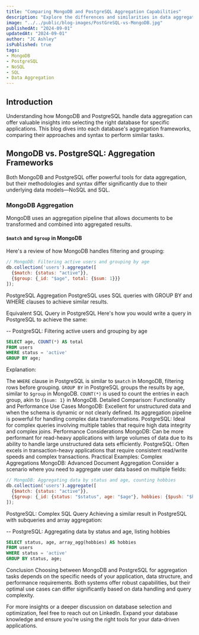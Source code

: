 ```yaml
---
title: "Comparing MongoDB and PostgreSQL Aggregation Capabilities"
description: "Explore the differences and similarities in data aggregation capabilities between MongoDB and PostgreSQL, with detailed examples and explanations."
image: "../../public/blog-images/PostGreSQL-vs-MongoDB.jpg"
publishedAt: "2024-09-01"
updatedAt: "2024-09-01"
author: "JC Ashley"
isPublished: true
tags: 
- MongoDB
- PostgreSQL
- NoSQL
- SQL
- Data Aggregation
---
```


## Introduction

Understanding how MongoDB and PostgreSQL handle data aggregation can offer valuable insights into selecting the right database for specific applications. This blog dives into each database's aggregation frameworks, comparing their approaches and syntax to perform similar tasks.

## MongoDB vs. PostgreSQL: Aggregation Frameworks

Both MongoDB and PostgreSQL offer powerful tools for data aggregation, but their methodologies and syntax differ significantly due to their underlying data models—NoSQL and SQL.

### MongoDB Aggregation

MongoDB uses an aggregation pipeline that allows documents to be transformed and combined into aggregated results.

#### `$match` and `$group` in MongoDB

Here's a review of how MongoDB handles filtering and grouping:

```javascript
// MongoDB: Filtering active users and grouping by age
db.collection('users').aggregate([
  {$match: {status: "active"}},
  {$group: {_id: "$age", total: {$sum: 1}}}
]);
```

PostgreSQL Aggregation
PostgreSQL uses SQL queries with GROUP BY and WHERE clauses to achieve similar results.

Equivalent SQL Query in PostgreSQL
Here's how you would write a query in PostgreSQL to achieve the same:

-- PostgreSQL: Filtering active users and grouping by age

```sql
SELECT age, COUNT(*) AS total
FROM users
WHERE status = 'active'
GROUP BY age;
```
Explanation:

The `WHERE` clause in PostgreSQL is similar to `$match` in MongoDB, filtering rows before grouping.
`GROUP BY` in PostgreSQL groups the results by age, similar to `$group` in MongoDB.
`COUNT(*)` is used to count the entries in each group, akin to `{$sum: 1}` in MongoDB.
Detailed Comparison: Functionality and Performance
Use Cases
MongoDB: Excellent for unstructured data and when the schema is dynamic or not clearly defined. Its aggregation pipeline is powerful for handling complex data transformations.
PostgreSQL: Ideal for complex queries involving multiple tables that require high data integrity and complex joins.
Performance Considerations
MongoDB: Can be more performant for read-heavy applications with large volumes of data due to its ability to handle large unstructured data sets efficiently.
PostgreSQL: Often excels in transaction-heavy applications that require consistent read/write speeds and complex transactions.
Practical Examples: Complex Aggregations
MongoDB: Advanced Document Aggregation
Consider a scenario where you need to aggregate user data based on multiple fields:

```javascript
// MongoDB: Aggregating data by status and age, counting hobbies
db.collection('users').aggregate([
  {$match: {status: "active"}},
  {$group: {_id: {status: "$status", age: "$age"}, hobbies: {$push: "$hobbies"}}}
]);
```    

PostgreSQL: Complex SQL Query
Achieving a similar result in PostgreSQL with subqueries and array aggregation:

-- PostgreSQL: Aggregating data by status and age, listing hobbies
```sql
SELECT status, age, array_agg(hobbies) AS hobbies
FROM users
WHERE status = 'active'
GROUP BY status, age;
```

Conclusion
Choosing between MongoDB and PostgreSQL for aggregation tasks depends on the specific needs of your application, data structure, and performance requirements. Both systems offer robust capabilities, but their optimal use cases can differ significantly based on data handling and query complexity.

For more insights or a deeper discussion on database selection and optimization, feel free to reach out on LinkedIn. Expand your database knowledge and ensure you're using the right tools for your data-driven applications.